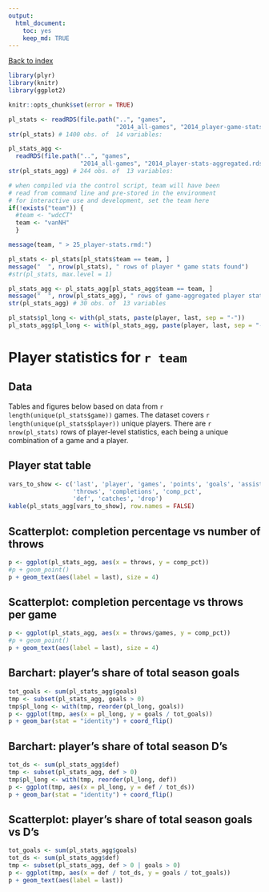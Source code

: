 ```yaml
---
output:
  html_document:
    toc: yes
    keep_md: TRUE
---
```


<a href="../index.html">Back to index</a>

```r
library(plyr)
library(knitr)
library(ggplot2)

knitr::opts_chunk$set(error = TRUE)

pl_stats <- readRDS(file.path("..", "games",
                              "2014_all-games", "2014_player-game-stats.rds"))
str(pl_stats) # 1400 obs. of  14 variables:

pl_stats_agg <-
  readRDS(file.path("..", "games",
                    "2014_all-games", "2014_player-stats-aggregated.rds"))
str(pl_stats_agg) # 244 obs. of  13 variables:

# when compiled via the control script, team will have been
# read from command line and pre-stored in the environment
# for interactive use and development, set the team here
if(!exists("team")) {
  #team <- "wdcCT"
  team <- "vanNH"
  }

message(team, " > 25_player-stats.rmd:")

pl_stats <- pl_stats[pl_stats$team == team, ]
message("  ", nrow(pl_stats), " rows of player * game stats found")
#str(pl_stats, max.level = 1)

pl_stats_agg <- pl_stats_agg[pl_stats_agg$team == team, ]
message("  ", nrow(pl_stats_agg), " rows of game-aggregated player stats found")
str(pl_stats_agg) # 30 obs. of  13 variables

pl_stats$pl_long <- with(pl_stats, paste(player, last, sep = "-"))
pl_stats_agg$pl_long <- with(pl_stats_agg, paste(player, last, sep = "-"))
```

# Player statistics for `r team`

## Data

Tables and figures below based on data from `r length(unique(pl_stats$game))` games. The dataset covers `r length(unique(pl_stats$player))` unique players. There are `r nrow(pl_stats)` rows of player-level statistics, each being a unique combination of a game and a player. 

## Player stat table
```r
vars_to_show <- c('last', 'player', 'games', 'points', 'goals', 'assists',
                  'throws', 'completions', 'comp_pct',
                  'def', 'catches', 'drop')
kable(pl_stats_agg[vars_to_show], row.names = FALSE)
```

## Scatterplot: completion percentage vs number of throws
```r
p <- ggplot(pl_stats_agg, aes(x = throws, y = comp_pct))
#p + geom_point()
p + geom_text(aes(label = last), size = 4)
```

## Scatterplot: completion percentage vs throws per game
```r
p <- ggplot(pl_stats_agg, aes(x = throws/games, y = comp_pct))
#p + geom_point()
p + geom_text(aes(label = last), size = 4)
```

## Barchart: player's share of total season goals
```r
tot_goals <- sum(pl_stats_agg$goals)
tmp <- subset(pl_stats_agg, goals > 0)
tmp$pl_long <- with(tmp, reorder(pl_long, goals))
p <- ggplot(tmp, aes(x = pl_long, y = goals / tot_goals))
p + geom_bar(stat = "identity") + coord_flip()
```

## Barchart: player's share of total season D's
```r
tot_ds <- sum(pl_stats_agg$def)
tmp <- subset(pl_stats_agg, def > 0)
tmp$pl_long <- with(tmp, reorder(pl_long, def))
p <- ggplot(tmp, aes(x = pl_long, y = def / tot_ds))
p + geom_bar(stat = "identity") + coord_flip()
```

## Scatterplot: player's share of total season goals vs D's
```r
tot_goals <- sum(pl_stats_agg$goals)
tot_ds <- sum(pl_stats_agg$def)
tmp <- subset(pl_stats_agg, def > 0 | goals > 0)
p <- ggplot(tmp, aes(x = def / tot_ds, y = goals / tot_goals))
p + geom_text(aes(label = last))
```